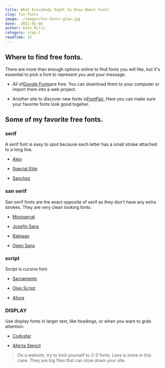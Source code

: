 ```yaml
---
title: What Everybody Ought to Know About Fonts
slug: fun-fonts
image: ./images/fun-fonts-glow.jpg
date:  2021-02-04
author: Kate Mills
category: step-1
readTime: 15
---
```





<section className="mdx-page">

<article className="mdx-article">
    <h2 title="true">Where to find free fonts.</h2>
    There are more than enough options online to find fonts you will like, but it's essential to pick a font to represent you and your message.
<ul data-bullet-list>
    <li><p>All of<a href="https://fonts.google.com/" >Google Fonts</a>are free. You can download them to your computer or import them into a web project.</p></li>
      <li><p>Another site to discover new fonts is<a href="https://fontpair.co/" >FontPair.</a> Here you can make sure your favorite fonts look good togeher.</p>
        </li>
    </ul>
</article>


<article className="mdx-article">
  <h2 title="true">Some of my favorite free fonts.</h2>
  <h3 className="display font">serif</h3>
  <p>A serif font is easy to spot because each letter has a small stroke attached to a long line.</p>
<ul data-bullet-list>
  <li><p><a href="https://fonts.google.com/specimen/Aleo?query=aleo+&preview.text_type=custom" target="_blank" >Aleo</a></p></li>
  <li><p><a href="https://fonts.google.com/specimen/Special+Elite?query=special+&preview.text_type=custom" target="_blank" >Special Elite</a></p></li>
  <li><p><a href="https://fonts.google.com/specimen/Sanchez?query=sanchez&preview.text_type=custom" target="_blank" >Sanchez</a></p></li>
  </ul>
</article>
    
<article className="mdx-article">
  <h3 className="display font">san serif</h3>
  <p>San serif fonts are the exact opposite of serif as they don't have any extra strokes. They are very clean looking fonts.</p>
<ul data-bullet-list>
<li><p><a href="https://fonts.google.com/specimen/Montserrat?preview.text_type=custom&query=Montserrat"  target="_blank">Montserrat</a></p></li>
<li><p><a href="https://fonts.google.com/specimen/Josefin+Sans?preview.text_type=custom&query=Josefin+Sans"  target="_blank">Josefin Sans</a></p></li>
<li><p>
  <a href="https://fonts.google.com/specimen/Raleway?preview.text_type=custom&query=Raleway"  target="_blank">Raleway</a>
</p></li>
<li><p>
  <a href="https://fonts.google.com/specimen/Open+Sans?preview.text_type=custom&query=Open+Sans"  target="_blank">Open Sans</a>
</p></li>
</ul>
</article>

<article className="mdx-article">
  <h3 className="display font">script</h3>
  <p>Script is cursive font.</p>
  <ul data-bullet-list>
  <li><p>
  <a href="https://fonts.google.com/specimen/Sacramento?preview.text_type=custom&query=Sacramento"  target="_blank">Sacramento</a>
</p></li>
  <li><p>
  <a href="https://fonts.google.com/specimen/Oleo+Script?preview.text_type=custom&query=Oleo+Script"  target="_blank">Oleo Script</a>
</p></li>
  <li><p>
  <a href="https://fonts.google.com/specimen/Allura?preview.text_type=custom&query=Allura"  target="_blank">Allura</a>
</p></li>
</ul>
</article>


<article className="mdx-article">
  <h3 className="display font"> DISPLAY</h3>
  <p>Use display fonts in larger text, like headings, or when you want to grab attention.</p>
<ul data-bullet-list>
<li><p>
  <a href="https://fonts.google.com/specimen/Codystar?preview.text_type=custom&query=Codystar"  target="_blank">Codystar</a>
</p></li>
<li><p>
  <a href="https://fonts.google.com/specimen/Allerta+Stencil?preview.text_type=custom&query=Allerta+Stencil"  target="_blank">Allerta Stencil</a>
</p></li>
</ul>
</article>

<blockquote display="warning">On a website, try to limit yourself to 2-3 fonts. Less is more in this case. They are big files that can slow down your site.</blockquote>
<div className="underline" />

</section>
